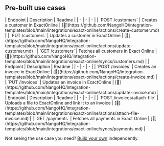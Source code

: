 
## Pre-built use cases

<AccordionGroup>


<Accordion title="Customers">
| Endpoint | Description | Readme |
| - | - | - |
| `POST /customers` | Creates a customer in ExactOnline | [🔗](https://github.com/NangoHQ/integration-templates/blob/main/integrations/exact-online/actions/create-customer.md) |
| `PUT /customers` | Updates a customer in ExactOnline | [🔗](https://github.com/NangoHQ/integration-templates/blob/main/integrations/exact-online/actions/update-customer.md) |
| `GET /customers` | Fetches all customers in Exact Online | [🔗](https://github.com/NangoHQ/integration-templates/blob/main/integrations/exact-online/syncs/customers.md) |
</Accordion>


<Accordion title="Invoices">
| Endpoint | Description | Readme |
| - | - | - |
| `POST /invoices` | Creates an invoice in ExactOnline | [🔗](https://github.com/NangoHQ/integration-templates/blob/main/integrations/exact-online/actions/create-invoice.md) |
| `PUT /invoices` | Updates an invoice in ExactOnline | [🔗](https://github.com/NangoHQ/integration-templates/blob/main/integrations/exact-online/actions/update-invoice.md) |
</Accordion>


<Accordion title="Others">
| Endpoint | Description | Readme |
| - | - | - |
| `POST /invoices/attach-file` | Uploads a file to ExactOnline and link it to an invoice | [🔗](https://github.com/NangoHQ/integration-templates/blob/main/integrations/exact-online/actions/attach-file-invoice.md) |
| `GET /payments` | Fetches all payments in Exact Online | [🔗](https://github.com/NangoHQ/integration-templates/blob/main/integrations/exact-online/syncs/payments.md) |
</Accordion>

</AccordionGroup>

<Tip>Not seeing the use case you need? [Build your own](https://docs.nango.dev/guides/customize/setup) independently.</Tip>
